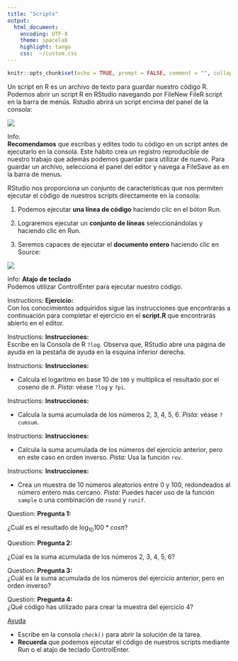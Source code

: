 ```yaml
---
title: "Scripts"
output:
  html_document:
    encoding: UTF-8
    theme: spacelab
    highlight: tango
    css:  ~/custom.css
---
```


```r
knitr::opts_chunk$set(echo = TRUE, prompt = FALSE, comment = "", collapse = TRUE)
```

Un script en R es un archivo de texto para guardar nuestro código R. Podemos abrir un script R en RStudio navegando por <span class="badge badge-primary">File</span><span class="badge badge-primary">New File</span><span class="badge badge-primary">R script</span> en la barra de menús. Rstudio abrirá un script encima del panel de la consola:

![](https://i.imgur.com/Z2dfCd4.png)

<div class="alert alert-info" role="alert">
<span class="glyphicon glyphicon-thumbs-up" aria-hidden="true"></span>
<span class="sr-only">Info:</span></br>
__Recomendamos__ que escribas y edites todo tu código en un script antes de ejecutarlo en la consola. Este hábito crea un registro reproducible de nuestro trabajo que además podemos guardar para utilizar de nuevo. Para guardar un archivo, selecciona el panel del editor y navega a <span class="badge badge-primary">File</span><span class="badge badge-primary">Save as</span> en la barra de menus.


</div>




RStudio nos proporciona un conjunto de características que nos permiten ejecutar el código de nuestros scripts directamente en la consola:

1. Podemos ejecutar __una línea de código__ haciendo clic en el bóton <span class="label label-default">Run</span>.


2. Lograremos ejecutar un __conjunto de líneas__ seleccionándolas y haciendo clic en <span class="label label-default">Run</span>. 

3. Seremos capaces de ejecutar el __documento entero__ haciendo clic en  <span class="label label-default">Source</span>:

![](https://i.imgur.com/vv0hUbc.png)


<div class="alert alert-info" role="alert">
<span class="glyphicon glyphicon-exclamation-sign" aria-hidden="true"></span>
<span class="sr-only">Info:</span>
__Atajo de teclado__</br>
Podemos utilizar <span class="label label-default">Control</span><span class="glyphicon glyphicon-plus" aria-hidden="true"></span><span class="label label-default">Enter</span> para ejecutar nuestro código.
</div>


<div class="alert alert-success" role="alert">
<span class="glyphicon glyphicon-education" aria-hidden="true"></span>
<span class="sr-only">Instructions:</span>
**Ejercicio:**</br>
Con los conocimientos adquiridos sigue las instrucciones que encontrarás a 
continuación para completar el ejercicio en el __script.R__ que encontrarás abierto en el editor.
</div>

 

<div class="panel panel-success">
<div class="panel-body">

<div class="alert alert-success" role="alert">
<span class="glyphicon glyphicon-tasks" aria-hidden="true"></span>
<span class="sr-only">Instructions:</span>
**Instrucciones:**  
Escribe en la Consola de R `?log`. Observa que, RStudio abre una página de ayuda en la pestaña de ayuda en la esquina inferior derecha.

</div>

 
<div class="alert alert-success" role="alert">
<span class="glyphicon glyphicon-tasks" aria-hidden="true"></span>
<span class="sr-only">Instructions:</span>
**Instrucciones:**  

- Calcula el logaritmo en base 10 de `100` y multiplica el resultado por el coseno de $\pi$. _Pista_: véase `?log` y `?pi`.
</div>


<div class="alert alert-success" role="alert">
<span class="glyphicon glyphicon-tasks" aria-hidden="true"></span>
<span class="sr-only">Instructions:</span>
**Instrucciones:**  

- Calcula la suma acumulada de los números 2, 3, 4, 5, 6. _Pista_: véase `?cumsum`. 
</div>

<div class="alert alert-success" role="alert">
<span class="glyphicon glyphicon-tasks" aria-hidden="true"></span>
<span class="sr-only">Instructions:</span>
**Instrucciones:**

- Calcula la suma acumulada de los números del ejercicio anterior, pero en este caso en orden inverso. _Pista:_ Usa la función `rev`.

</div>



<div class="alert alert-success" role="alert">
<span class="glyphicon glyphicon-tasks" aria-hidden="true"></span>
<span class="sr-only">Instructions:</span>
**Instrucciones:**

- Crea un muestra de 10 números aleatorios entre 0 y 100, redondeados al número entero más cercano. _Pista:_ Puedes hacer uso de la función `sample` o una combinación de `round` y `runif`.
</div>
</div>

</div>


<div class="alert alert-warning" role="alert">
<span class="glyphicon glyphicon-question-sign" aria-hidden="true"></span>
<span class="sr-only">Question:</span>
**Pregunta 1:**  

¿Cuál es el resultado de $\log _{ 10 }{ 100 }  * cos\pi$?
</div>


<div class="alert alert-warning" role="alert">
<span class="glyphicon glyphicon-question-sign" aria-hidden="true"></span>
<span class="sr-only">Question:</span>
**Pregunta 2:**  

¿Cúal es la suma acumulada de los números 2, 3, 4, 5, 6?
</div>


<div class="alert alert-warning" role="alert">
<span class="glyphicon glyphicon-question-sign" aria-hidden="true"></span>
<span class="sr-only">Question:</span>
**Pregunta 3:**  
¿Cuál es la suma acumulada de los números del ejercicio anterior, pero en orden inverso?
</div>

<div class="alert alert-warning" role="alert">
<span class="glyphicon glyphicon-question-sign" aria-hidden="true"></span>
<span class="sr-only">Question:</span>
**Pregunta 4:**  
¿Qué código has utilizado para crear la muestra del ejercicio 4?
</div>

<p>
<a class="btn btn-info" data-toggle="collapse" href="#hint" aria-expanded="false" aria-controls="collapseExample">
<span class="glyphicon glyphicon-exclamation-sign" aria-hidden="true"></span>  Ayuda</a>
</p>
<div class="collapse" id="hint">
<div class="card card-block">
<div class="alert alert-info" role="alert">
- Escribe en la consola `check()` para abrir la solución de la tarea.
- __Recuerda__ que podemos ejecutar el código de nuestros scripts mediante <span class="badge badge-primary">Run</span> o el atajo de teclado <span class="label label-default">Control</span><span class="glyphicon glyphicon-plus" aria-hidden="true"></span><span class="label label-default">Enter</span>.

</div>
</div>
